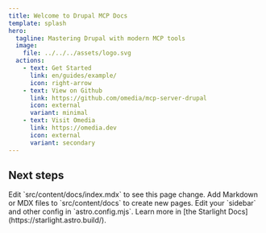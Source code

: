 ```yaml
---
title: Welcome to Drupal MCP Docs
template: splash
hero:
  tagline: Mastering Drupal with modern MCP tools
  image:
    file: ../../../assets/logo.svg
  actions:
    - text: Get Started
      link: en/guides/example/
      icon: right-arrow
    - text: View on Github
      link: https://github.com/omedia/mcp-server-drupal
      icon: external
      variant: minimal
    - text: Visit Omedia
      link: https://omedia.dev
      icon: external
      variant: secondary
---
```



## Next steps

<CardGrid stagger>
  <Card title="Update content" icon="pencil">
    Edit `src/content/docs/index.mdx` to see this page change.
  </Card>
  <Card title="Add new content" icon="add-document">
    Add Markdown or MDX files to `src/content/docs` to create new pages.
  </Card>
  <Card title="Configure your site" icon="setting">
    Edit your `sidebar` and other config in `astro.config.mjs`.
  </Card>
  <Card title="Read the docs" icon="open-book">
    Learn more in [the Starlight Docs](https://starlight.astro.build/).
  </Card>
</CardGrid>
